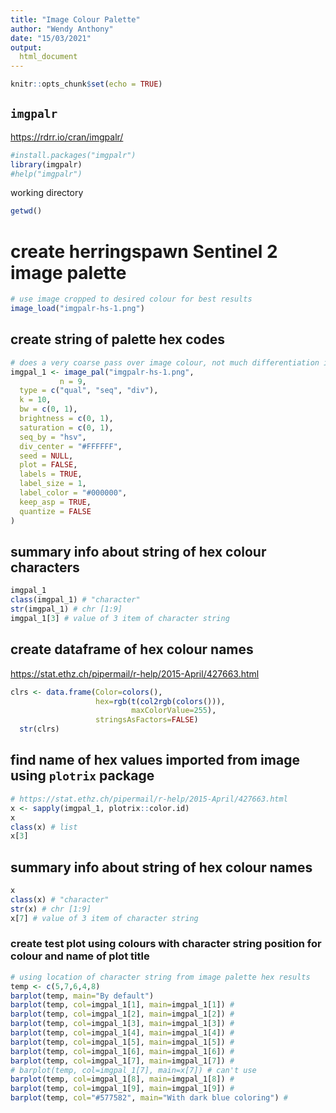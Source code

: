 ```yaml
---
title: "Image Colour Palette"
author: "Wendy Anthony"
date: "15/03/2021"
output:
  html_document
---
```


```r
knitr::opts_chunk$set(echo = TRUE)
```

## `imgpalr`
<https://rdrr.io/cran/imgpalr/>

```r
#install.packages("imgpalr")
library(imgpalr)
#help("imgpalr")
```
working directory
```r
getwd()
```

# create herringspawn Sentinel 2 image palette
```r
# use image cropped to desired colour for best results
image_load("imgpalr-hs-1.png")
```

## create string of palette hex codes
```r
# does a very coarse pass over image colour, not much differentiation if the desired area of colour is too small >> crop image & try again
imgpal_1 <- image_pal("imgpalr-hs-1.png",
           n = 9,
  type = c("qual", "seq", "div"),
  k = 10,
  bw = c(0, 1),
  brightness = c(0, 1),
  saturation = c(0, 1),
  seq_by = "hsv",
  div_center = "#FFFFFF",
  seed = NULL,
  plot = FALSE,
  labels = TRUE,
  label_size = 1,
  label_color = "#000000",
  keep_asp = TRUE,
  quantize = FALSE
)
```

## summary info about string of hex colour characters
```r
imgpal_1
class(imgpal_1) # "character"
str(imgpal_1) # chr [1:9] 
imgpal_1[3] # value of 3 item of character string
```

## create dataframe of hex colour names
<https://stat.ethz.ch/pipermail/r-help/2015-April/427663.html>
```r
clrs <- data.frame(Color=colors(), 
                   hex=rgb(t(col2rgb(colors())),  
                           maxColorValue=255),
                   stringsAsFactors=FALSE)
  str(clrs)
```

## find name of hex values imported from image using `plotrix` package
```r
# https://stat.ethz.ch/pipermail/r-help/2015-April/427663.html
x <- sapply(imgpal_1, plotrix::color.id)
x
class(x) # list
x[3]
```

## summary info about string of hex colour names
```r
x
class(x) # "character"
str(x) # chr [1:9] 
x[7] # value of 3 item of character string
```

### create test plot using colours with character string position for colour and name of plot title
```r
# using location of character string from image palette hex results
temp <- c(5,7,6,4,8)
barplot(temp, main="By default")
barplot(temp, col=imgpal_1[1], main=imgpal_1[1]) # 
barplot(temp, col=imgpal_1[2], main=imgpal_1[2]) # 
barplot(temp, col=imgpal_1[3], main=imgpal_1[3]) # 
barplot(temp, col=imgpal_1[4], main=imgpal_1[4]) # 
barplot(temp, col=imgpal_1[5], main=imgpal_1[5]) # 
barplot(temp, col=imgpal_1[6], main=imgpal_1[6]) # 
barplot(temp, col=imgpal_1[7], main=imgpal_1[7]) # 
# barplot(temp, col=imgpal_1[7], main=x[7]) # can't use
barplot(temp, col=imgpal_1[8], main=imgpal_1[8]) # 
barplot(temp, col=imgpal_1[9], main=imgpal_1[9]) # 
barplot(temp, col="#577582", main="With dark blue coloring") # 
```



